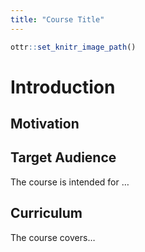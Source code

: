```yaml
---
title: "Course Title"
---
```



```r
ottr::set_knitr_image_path()
```

# Introduction


## Motivation


## Target Audience  

The course is intended for ...

## Curriculum  

The course covers...
